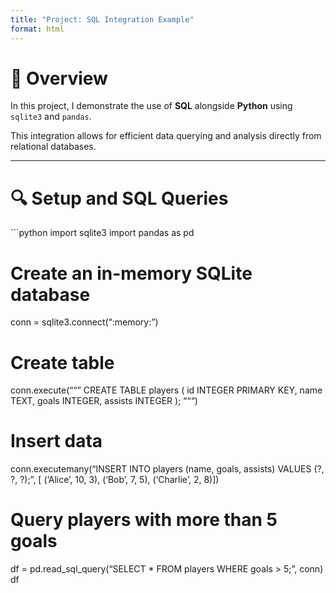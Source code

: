 ```yaml
---
title: "Project: SQL Integration Example"
format: html
---
```


# 🧠 Overview

In this project, I demonstrate the use of **SQL** alongside **Python** using `sqlite3` and `pandas`.

This integration allows for efficient data querying and analysis directly from relational databases.

---

# 🔍 Setup and SQL Queries

```python
import sqlite3
import pandas as pd

# Create an in-memory SQLite database
conn = sqlite3.connect(":memory:")

# Create table
conn.execute("""
CREATE TABLE players (
    id INTEGER PRIMARY KEY,
    name TEXT,
    goals INTEGER,
    assists INTEGER
);
""")

# Insert data
conn.executemany("INSERT INTO players (name, goals, assists) VALUES (?, ?, ?);", [
    ('Alice', 10, 3),
    ('Bob', 7, 5),
    ('Charlie', 2, 8)
])

# Query players with more than 5 goals
df = pd.read_sql_query("SELECT * FROM players WHERE goals > 5;", conn)
df
